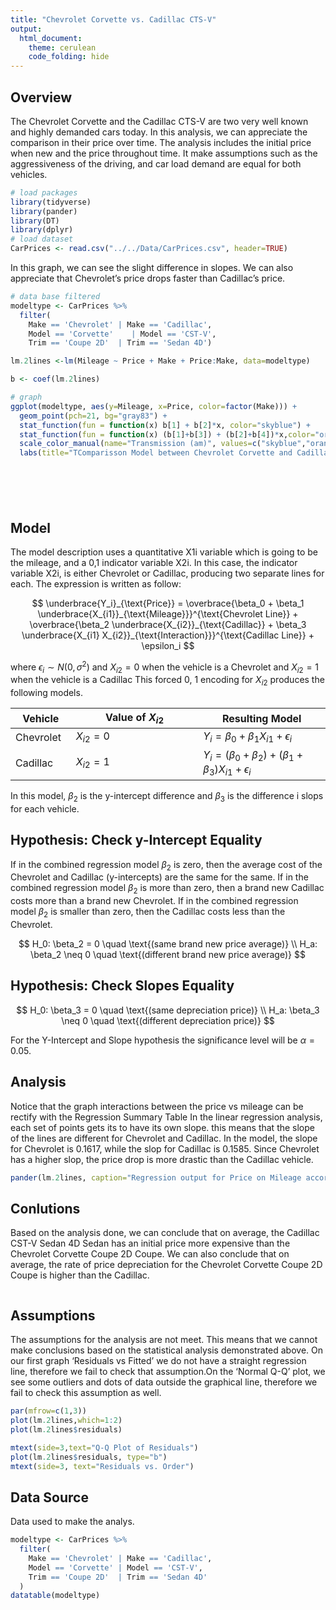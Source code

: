 ```yaml
---
title: "Chevrolet Corvette vs. Cadillac CTS-V"
output: 
  html_document:
    theme: cerulean
    code_folding: hide
---
```


## Overview

The Chevrolet Corvette and the Cadillac CTS-V are two very well known and highly demanded cars today.
In this analysis, we can appreciate the comparison in their price over time. The analysis includes the initial price when new and the price throughout time.
It make assumptions such as the aggressiveness of the driving, and car load demand are equal for both vehicles.

```r
# load packages
library(tidyverse)
library(pander)
library(DT)
library(dplyr)
# load dataset
CarPrices <- read.csv("../../Data/CarPrices.csv", header=TRUE)
```

In this graph, we can see the slight difference in slopes. We can also appreciate that Chevrolet's price drops faster than Cadillac's price.

```r
# data base filtered
modeltype <- CarPrices %>% 
  filter(
    Make == 'Chevrolet' | Make == 'Cadillac',
    Model == 'Corvette'    | Model == 'CST-V',
    Trim == 'Coupe 2D'  | Trim == 'Sedan 4D')

lm.2lines <-lm(Mileage ~ Price + Make + Price:Make, data=modeltype)

b <- coef(lm.2lines)

# graph
ggplot(modeltype, aes(y=Mileage, x=Price, color=factor(Make))) +
  geom_point(pch=21, bg="gray83") +
  stat_function(fun = function(x) b[1] + b[2]*x, color="skyblue") +
  stat_function(fun = function(x) (b[1]+b[3]) + (b[2]+b[4])*x,color="orange") +
  scale_color_manual(name="Transmission (am)", values=c("skyblue","orange")) +
  labs(title="TComparisson Model between Chevrolet Corvette and Cadillac CST-V ") 







```

## Model

The model description uses a quantitative X1i variable which is going to be the mileage, and a 0,1 indicator variable X2i. In this case, the indicator variable X2i, is either Chevrolet or Cadillac, producing two separate lines for each. The expression is written as follow:


$$
  \underbrace{Y_i}_{\text{Price}} = \overbrace{\beta_0 + \beta_1 \underbrace{X_{i1}}_{\text{Mileage}}}^{\text{Chevrolet Line}} + \overbrace{\beta_2 \underbrace{X_{i2}}_{\text{Cadillac}} + \beta_3 \underbrace{X_{i1} X_{i2}}_{\text{Interaction}}}^{\text{Cadillac Line}} + \epsilon_i
$$


where $\epsilon_i\sim N(0,\sigma^2)$ and $X_{i2} = 0$ when the vehicle is a Chevrolet and $X_{i2} = 1$ when the vehicle is a Cadillac This forced 0, 1 encoding for $X_{i2}$ produces the following models.

<center>

| Vehicle | Value of $X_{i2}$ | Resulting Model   |
|---------|-------------------|-------------------|
| Chevrolet   | $X_{i2} = 0$      | $Y_i = \beta_0 + \beta_1 X_{i1} + \epsilon_i$ |
| Cadillac | $X_{i2} = 1$      | $Y_i = (\beta_0 + \beta_2) + (\beta_1 + \beta_3) X_{i1} + \epsilon_i$ |

</center>

In this model, $\beta_2$ is the y-intercept difference and $\beta_3$ is the difference i slops for each vehicle.

## Hypothesis: Check y-Intercept Equality


If in the combined regression model $\beta_2$ is zero, then the average cost of the Chevrolet and Cadillac (y-intercepts) are the same for the same.
If in the combined regression model $\beta_2$ is more than zero, then a brand new Cadillac costs more than a brand new Chevrolet.
If in the combined regression model $\beta_2$ is smaller than zero, then the Cadillac costs less than the Chevrolet.

$$
  H_0: \beta_2 = 0 \quad \text{(same brand new price average)} \\
  H_a: \beta_2 \neq 0 \quad \text{(different brand new price average)}
$$

## Hypothesis: Check Slopes Equality

$$
  H_0: \beta_3 = 0 \quad \text{(same depreciation price)} \\
  H_a: \beta_3 \neq 0 \quad \text{(different depreciation price)}
$$

For the Y-Intercept and Slope hypothesis the significance level will be $\alpha=0.05$.

## Analysis

Notice that the graph interactions between the price vs mileage can be rectify with the Regression Summary Table
In the linear regression analysis, each set of points gets its to have its own slope. this means that the slope of the lines are different for Chevrolet and Cadillac.
In the model, the slope for Chevrolet is 0.1617, while the slop for Cadillac is 0.1585. Since Chevrolet has a higher slop, the price drop is more drastic than the Cadillac vehicle.

```r
pander(lm.2lines, caption="Regression output for Price on Mileage according to Model Type")

```



## Conlutions

Based on the analysis done, we can conclude that on average, the Cadillac CST-V Sedan 4D Sedan has an initial price more expensive than the Chevrolet Corvette Coupe 2D Coupe. We can also conclude that on average, the rate of price depreciation for the Chevrolet Corvette Coupe 2D Coupe is higher than the Cadillac.

```r

```


## Assumptions

The assumptions for the analysis are not meet. This means that we cannot make conclusions based on the statistical analysis demonstrated above.
On our first graph 'Residuals vs Fitted' we do not have a straight regression line, therefore we fail to check that assumption.On the 'Normal Q-Q' plot, we see some outliers and dots of data outside the graphical line, therefore we fail to check this assumption as well.

```r
par(mfrow=c(1,3))
plot(lm.2lines,which=1:2)
plot(lm.2lines$residuals)

mtext(side=3,text="Q-Q Plot of Residuals")
plot(lm.2lines$residuals, type="b")
mtext(side=3, text="Residuals vs. Order")
```


## Data Source

Data used to make the analys.

```r
modeltype <- CarPrices %>% 
  filter(
    Make == 'Chevrolet' | Make == 'Cadillac',
    Model == 'Corvette' | Model == 'CST-V',
    Trim == 'Coupe 2D'  | Trim == 'Sedan 4D' 
  )
datatable(modeltype)
```





















